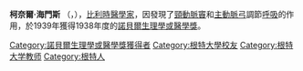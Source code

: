 {{Infobox scientist
| name              = 柯奈尔·海门斯
| image             = Corneille Heymans nobel.jpg
| image_size        = 180px
| caption           = 1950年的肯德爾
| birth_date        = {{birth date|1892|3|28}}
| birth_place       = {{BEL}}[[法蘭德斯|法蘭德斯]][[根特|根特]]
| death_date        = {{death date and age|1968|07|18|1892|03|28|df=yes}}
| death_place       = {{BEL}}[[法蘭德斯|法蘭德斯]][[克諾克－海斯特|克諾克－海斯特]]
| alma_mater        = [[根特大學|根特大學]]
| workplaces        = [[根特大學|根特大學]]
| field             = [[生理學|生理學]]
| known_for         = [[頸動脈竇|頸動脈竇]]和[[主動脈弓|主動脈弓]]調節[[呼吸|呼吸]]的作用
| awards            = [[諾貝爾生理學或醫學獎|諾貝爾生理學或醫學獎]] (1938)
}}
'''柯奈爾‧海門斯 ''' （{{lang-fr|Corneille Jean François Heymans}}，{{bd|1892年||1968年}}），[[比利時|比利時]][[醫學家|醫學家]]，因發現了[[頸動脈竇|頸動脈竇]]和[[主動脈弓|主動脈弓]]調節[[呼吸|呼吸]]的作用，於1939年獲得1938年度的[[諾貝爾生理學或醫學獎|諾貝爾生理學或醫學獎]]。

{{諾貝爾生理學或醫學獎獲得者 (1926年-1950年)}}
{{Authority control}}
{{DEFAULTSORT:Heymans, Corneille}}
[[Category:諾貝爾生理學或醫學獎獲得者|Category:諾貝爾生理學或醫學獎獲得者]]
[[Category:根特大學校友|Category:根特大學校友]]
[[Category:根特大学教师|Category:根特大学教师]]
[[Category:根特人|Category:根特人]]